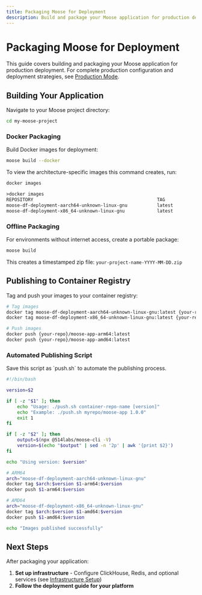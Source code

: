 ```yaml
---
title: Packaging Moose for Deployment
description: Build and package your Moose application for production deployment
---
```



# Packaging Moose for Deployment

<LanguageSwitcher />

This guide covers building and packaging your Moose application for production deployment. For complete production configuration and deployment strategies, see [Production Mode](../runtime/prod).

## Building Your Application

Navigate to your Moose project directory:

```bash filename="Terminal" copy
cd my-moose-project
```

### Docker Packaging

Build Docker images for deployment:

```bash filename="Terminal" copy
moose build --docker
```

To view the architecture-specific images this command creates, run:

```bash filename="Terminal" copy
docker images
```
```txt filename="Terminal" copy
>docker images
REPOSITORY                                              TAG               IMAGE ID       CREATED              SIZE
moose-df-deployment-aarch64-unknown-linux-gnu           latest            c50674c7a68a   About a minute ago   155MB
moose-df-deployment-x86_64-unknown-linux-gnu            latest            e5b449d3dea3   About a minute ago   163MB
```

### Offline Packaging

For environments without internet access, create a portable package:

```bash filename="Terminal" copy
moose build
```

This creates a timestamped zip file: `your-project-name-YYYY-MM-DD.zip`

## Publishing to Container Registry

Tag and push your images to your container registry:

```bash filename="Terminal" copy
# Tag images
docker tag moose-df-deployment-aarch64-unknown-linux-gnu:latest {your-repo}/moose-app-arm64:latest
docker tag moose-df-deployment-x86_64-unknown-linux-gnu:latest {your-repo}/moose-app-amd64:latest

# Push images
docker push {your-repo}/moose-app-arm64:latest
docker push {your-repo}/moose-app-amd64:latest
```

### Automated Publishing Script

<Callout type="info">
Save this script as `push.sh` to automate the publishing process.
</Callout>

```bash filename="push.sh" copy
#!/bin/bash

version=$2

if [ -z "$1" ]; then
    echo "Usage: ./push.sh container-repo-name [version]"
    echo "Example: ./push.sh myrepo/moose-app 1.0.0"
    exit 1
fi

if [ -z "$2" ]; then
    output=$(npx @514labs/moose-cli -V)
    version=$(echo "$output" | sed -n '2p' | awk '{print $2}')
fi

echo "Using version: $version"

# ARM64
arch="moose-df-deployment-aarch64-unknown-linux-gnu"
docker tag $arch:$version $1-arm64:$version
docker push $1-arm64:$version

# AMD64
arch="moose-df-deployment-x86_64-unknown-linux-gnu"  
docker tag $arch:$version $1-amd64:$version
docker push $1-amd64:$version

echo "Images published successfully"
```

## Next Steps

After packaging your application:

1. **Set up infrastructure** - Configure ClickHouse, Redis, and optional services (see [Infrastructure Setup](infrastructure))
2. **Follow the deployment guide for your platform**

<CTACards>
<CTACard
  title="Kubernetes"
  description="Deploy your application to Kubernetes"
  ctaLink={"/stack/moose-build/deploying-on-kubernetes"}
  orientation="horizontal"
/>
<CTACard
  title="ECS"
  description="Deploy your application to ECS"
  ctaLink={"/stack/moose-build/deploying-on-ecs"}
  orientation="horizontal"
/>
<CTACard
  title="Docker Compose"
  description="Deploy your application with Docker Compose"
  ctaLink={"/stack/moose-build/deploying-with-docker-compose"}
  orientation="horizontal"
/>
<CTACard
  title="Offline Deployment"
  description="Deploy your application to an offline server"
  ctaLink={"/stack/moose-build/deploying-on-an-offline-server"}
  orientation="horizontal"
/>
</CTACards>
